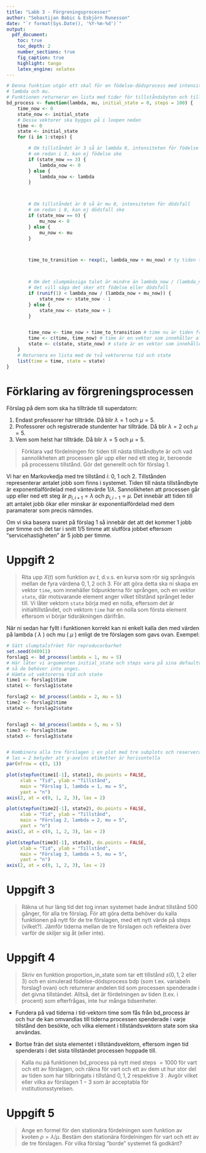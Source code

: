 ```yaml
---
title: "Labb 3 - Förgreningsprocesser"
author: "Sebastijan Babic & Esbjörn Runesson"
date: "`r format(Sys.Date(), '%Y-%m-%d')`"
output:
  pdf_document:
    toc: true
    toc_depth: 2
    number_sections: true
    fig_caption: true
    highlight: tango
    latex_engine: xelatex
---
```


\newpage

```r
# Denna funktion utgör ett skal för en födelse-dödsprocess med intensiteter
# lambda och mu.
# Funktionen returnerar en lista med tider för tillståndsbyten och tillstånd.
bd_process <- function(lambda, mu, initial_state = 0, steps = 100) {
    time_now <- 0
    state_now <- initial_state
    # Dessa vektorer ska byggas på i loopen nedan
    time <- 0
    state <- initial_state
    for (i in 1:steps) {

        # Om tillståndet är 3 så är lambda 0, intensiteten för födelse
        # om redan i 3, kan ej födelse ske
        if (state_now == 3) {
            lambda_now <- 0
        } else {
            lambda_now <- lambda
        }



        # Om tillståndet är 0 så är mu 0, intensiteten för dödsfall
        # om redan i 0, kan ej dödsfall ske
        if (state_now == 0) {
            mu_now <- 0
        } else {
            mu_now <- mu
        }



        time_to_transition <- rexp(1, lambda_now + mu_now) # ty tiden till nästa tillståndsbyte är exponentialfördelad med parametern lambda_now + mu_now



        # Om det slumpmässiga talet är mindre än lambda_now / (lambda_now + mu_now) så minskar tillståndet med 1, annars så ökar det med 1
        # det vill säga det sker ett födelse eller dödsfall
        if (runif(1) < lambda_now / (lambda_now + mu_now)) {
            state_now <- state_now - 1
        } else {
            state_now <- state_now + 1
        }


        time_now <- time_now + time_to_transition # time nu är tiden från starten
        time <- c(time, time_now) # time är en vektor som innehåller alla tider från starten
        state <- c(state, state_now) # state är en vektor som innehåller alla tillstånd från starten
    }
    # Returnera en lista med de två vektorerna tid och state
    list(time = time, state = state)
}
```

\newpage
# Förklaring av förgreningsprocessen


Förslag på dem som ska ha tillträde till superdatorn:

1. Endast professorer har tillträde. Då blir $\lambda=1$ och $\mu=5$.
2. Professorer och registrerade stundenter har tillträde. Då blir $\lambda=2$ och $\mu=5$.
3. Vem som helst har tillträde. Då blir $\lambda=5$ och $\mu=5$.

> Förklara vad fördelningen för tiden till nästa tillståndbyte är och vad sannolikheten att processen går upp eller ned ett steg är, beroende på processens tillstånd. Gör det generellt och för förslag 1.

Vi har en Markovkedja med tre tillstånd $i$: 0, 1 och 2. Tillstånden representerar antalet jobb som finns i systemet. Tiden till nästa tillståndbyte är exponentialfördelad med väntevärde $1/\lambda$. Sannolikheten att processen går upp eller ned ett steg är $p_{i,i+1} = \lambda$ och $p_{i,i-1} = \mu$. Det innebär att tiden till att antalet jobb ökar eller minskar är exponentialfördelad med dem paramaterar som precis nämndes.

Om vi ska basera svaret på förslag 1 så innebär det att det kommer 1 jobb per timme och det tar i snitt 1/5 timme att slutföra jobbet eftersom "servicehastigheten" är 5 jobb per timme.
















\newpage

# Uppgift 2
> Rita upp $X(t)$ som funktion av $t$, d.v.s. en kurva som rör sig språngvis mellan de fyra värdena $0,1,2$ och 3. För att göra detta ska ni skapa en vektor `time`, som innehäller tidpunkterna för sprången, och en vektor `state`, där motsvarande element anger vilket tillstånd språnget leder till. Vi låter vektorn `state` börja med en nolla, eftersom det är initialtillståndet, och vektorn `time` har en nolla som första element eftersom vi börjar tidsräkningen därifrån.

När ni sedan har fyllt i funktionen korrekt kan ni enkelt kalla den med värden på lambda ( $\lambda$ ) och mu ( $\mu$ ) enligt de tre förslagen som gavs ovan. Exempel:


```r
# Sätt slumptalsfröet för reproducerbarhet
set.seed(040911)
forslag1 <- bd_process(lambda = 1, mu = 5)
# Här låter vi argumenten initial_state och steps vara på sina defaultvärden,
# så de behöver inte anges.
# Hämta ut vektorerna tid och state
time1 <- forslag1$time
state1 <- forslag1$state

forslag2 <- bd_process(lambda = 2, mu = 5)
time2 <- forslag2$time
state2 <- forslag2$state


forslag3 <- bd_process(lambda = 5, mu = 5)
time3 <- forslag3$time
state3 <- forslag3$state


# Kombinera alla tre förslagen i en plot med tre subplots och reserverar en hel sida för dessa plottar när man knittar
# las = 2 betyder att y-axelns etiketter är horisontella
par(mfrow = c(3, 1))

plot(stepfun(time1[-1], state1), do.points = FALSE,
     xlab = "Tid", ylab = "Tillstånd", 
     main = "Förslag 1, lambda = 1, mu = 5",
     yaxt = "n")
axis(2, at = c(0, 1, 2, 3), las = 2)

plot(stepfun(time2[-1], state2), do.points = FALSE,
     xlab = "Tid", ylab = "Tillstånd", 
     main = "Förslag 2, lambda = 2, mu = 5",
     yaxt = "n")
axis(2, at = c(0, 1, 2, 3), las = 2)

plot(stepfun(time3[-1], state3), do.points = FALSE,
     xlab = "Tid", ylab = "Tillstånd", 
     main = "Förslag 3, lambda = 5, mu = 5",
     yaxt = "n")
axis(2, at = c(0, 1, 2, 3), las = 2)

```









\newpage

# Uppgift 3
> Räkna ut hur lảng tid det tog innan systemet hade ändrat tillstånd 500 gånger, för alla tre förslag. För att göra detta behöver du kalla funktionen på nytt för de tre förslagen, med ett nytt värde på steps (vilket?). Jämför tiderna mellan de tre förslagen och reflektera över varför de skiljer sig åt (eller inte).














\newpage
# Uppgift 4

> Skriv en funktion proportion_in_state som tar ett tillstånd $s(0,1,2$ eller 3$)$ och en simulerad födelse-dödsprocess bdp (som t.ex. variabeln forslag1 ovan) och returnerar andelen tid som processen spenderade i det givna tillstảndet. Alltså, det är fördelningen av tiden (t.ex. i procent) som efterfrågas, inte hur många tidsenheter.

- Fundera på vad tiderna i tid-vektorn time som fås från bd_process är och hur de kan omvandlas till tiderna processen spenderade i varje tillstånd den besökte, och vilka element i tillstảndsvektorn state som ska användas.

- Bortse frản det sista elementet i tillstảndsvektorn, eftersom ingen tid spenderats i det sista tillstảndet processen hoppade till.

> Kalla nu pả funktionen bd_process pả nytt med steps $=1000$ för vart och ett av förslagen, och räkna för vart och ett av dem ut hur stor del av tiden som har tillbringats i tillstảnd $0,1,2$ respektive 3 . Avgör vilket eller vilka av förslagen $1-3$ som är acceptabla för institutionsstyrelsen.








\newpage

# Uppgift 5
> Ange en formel för den stationära fördelningen som funktion av kvoten $\rho=\lambda / \mu$. Bestäm den stationära fördelningen för vart och ett av de tre förslagen. För vilka förslag "borde" systemet fă godkänt?

